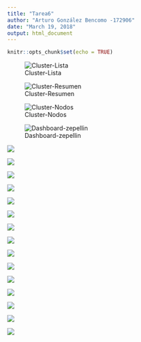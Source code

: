 ```yaml
---
title: "Tarea6"
author: "Arturo González Bencomo -172906"
date: "March 19, 2018"
output: html_document
---
```


```r
knitr::opts_chunk$set(echo = TRUE)
```

![Cluster-Lista](./imagenes/cluster-list.png)

![Cluster-Resumen](./imagenes/cluster-summary.png)

![Cluster-Nodos](./imagenes/cluster-nodes.png)

![Dashboard-zepellin](./imagenes/zepellin-dashboard.png)

![](./imagenes/1.png)

![](./imagenes/2.png)

![](./imagenes/3.png)

![](./imagenes/4.png)

![](./imagenes/5.png)

![](./imagenes/6.png)

![](./imagenes/7.png)

![](./imagenes/8.png)

![](./imagenes/9.png)

![](./imagenes/10.png)

![](./imagenes/11.png)

![](./imagenes/12.png)

![](./imagenes/13.png)

![](./imagenes/14.png)

![](./imagenes/15.png)


